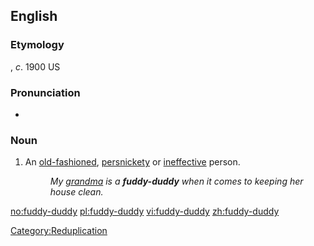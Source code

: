==English==

===Etymology===
{{unk.}}, ''c''. 1900 US

===Pronunciation===
* {{audio|en-us-fuddy-duddy.ogg|Audio (US)}}

===Noun===
{{en-noun|pl=fuddy-duddies}}

# {{US|informal}} An [[old-fashioned]], [[persnickety]] or [[ineffective]] person.
#: ''My [[grandma]] is a '''fuddy-duddy''' when it comes to keeping her house clean.''

[[Category:Reduplication]]

[[no:fuddy-duddy]]
[[pl:fuddy-duddy]]
[[vi:fuddy-duddy]]
[[zh:fuddy-duddy]]